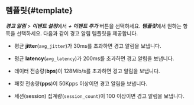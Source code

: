 ## 템플릿{#template}

***경고 알림*** > ***이벤트 설정***에서 ***+ 이벤트 추가*** 버튼을 선택하세요. ***템플릿***에서 원하는 항목을 선택하세요. 다음과 같이 경고 알림 템플릿을 제공합니다.

* <Cmdname sid="CNT06830" className="uitext" />

  평균 **jitter**(`avg_jitter`)가 30ms를 초과하면 경고 알림을 보냅니다.

* <Cmdname sid="CNT06831" className="uitext" />

  평균 **latency**(`avg_latency`)가 200ms를 초과하면 경고 알림을 보냅니다.

* <Cmdname sid="CNT06832" className="uitext" />

  데이터 전송량(**bps**)이 128Mib/s를 초과하면 경고 알림을 보냅니다.

* <Cmdname sid="CNT06833" className="uitext" />

  패킷 전송량(**pps**)이 50Kpps 이상이면 경고 알림을 보냅니다.

* <Cmdname sid="CNT06834" className="uitext" />

  세션(session) 집계량(`session_count`)이 100 이상이면 경고 알림을 보냅니다.
